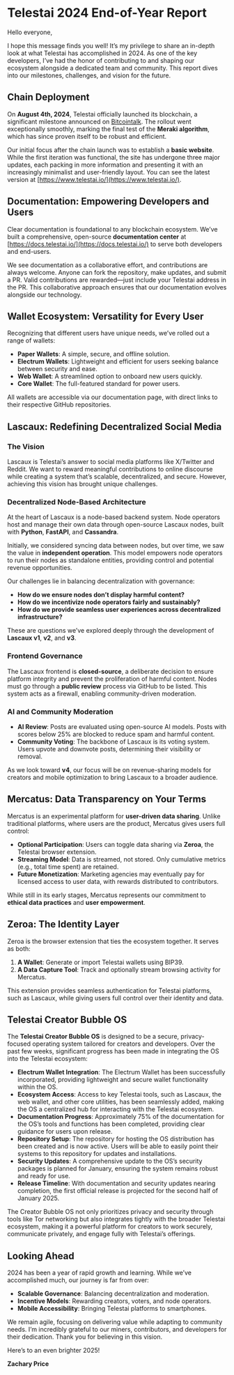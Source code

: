 # **Telestai 2024 End-of-Year Report**

Hello everyone,

I hope this message finds you well! It’s my privilege to share an in-depth look at what Telestai has accomplished in 2024. As one of the key developers, I’ve had the honor of contributing to and shaping our ecosystem alongside a dedicated team and community. This report dives into our milestones, challenges, and vision for the future.

## **Chain Deployment**

On **August 4th, 2024**, Telestai officially launched its blockchain, a significant milestone announced on [Bitcointalk](https://bitcointalk.org/index.php?topic=5505103.0). The rollout went exceptionally smoothly, marking the final test of the **Meraki algorithm**, which has since proven itself to be robust and efficient.

Our initial focus after the chain launch was to establish a **basic website**. While the first iteration was functional, the site has undergone three major updates, each packing in more information and presenting it with an increasingly minimalist and user-friendly layout. You can see the latest version at [https://www.telestai.io/](https://www.telestai.io/).

## **Documentation: Empowering Developers and Users**

Clear documentation is foundational to any blockchain ecosystem. We’ve built a comprehensive, open-source **documentation center** at [https://docs.telestai.io/](https://docs.telestai.io/) to serve both developers and end-users. 

We see documentation as a collaborative effort, and contributions are always welcome. Anyone can fork the repository, make updates, and submit a PR. Valid contributions are rewarded—just include your Telestai address in the PR. This collaborative approach ensures that our documentation evolves alongside our technology.

## **Wallet Ecosystem: Versatility for Every User**

Recognizing that different users have unique needs, we’ve rolled out a range of wallets:
- **Paper Wallets**: A simple, secure, and offline solution.
- **Electrum Wallets**: Lightweight and efficient for users seeking balance between security and ease.
- **Web Wallet**: A streamlined option to onboard new users quickly.
- **Core Wallet**: The full-featured standard for power users.

All wallets are accessible via our documentation page, with direct links to their respective GitHub repositories.

## **Lascaux: Redefining Decentralized Social Media**

### **The Vision**
Lascaux is Telestai’s answer to social media platforms like X/Twitter and Reddit. We want to reward meaningful contributions to online discourse while creating a system that’s scalable, decentralized, and secure. However, achieving this vision has brought unique challenges.

### **Decentralized Node-Based Architecture**
At the heart of Lascaux is a node-based backend system. Node operators host and manage their own data through open-source Lascaux nodes, built with **Python**, **FastAPI**, and **Cassandra**. 

Initially, we considered syncing data between nodes, but over time, we saw the value in **independent operation**. This model empowers node operators to run their nodes as standalone entities, providing control and potential revenue opportunities.

Our challenges lie in balancing decentralization with governance:
- **How do we ensure nodes don’t display harmful content?**
- **How do we incentivize node operators fairly and sustainably?**
- **How do we provide seamless user experiences across decentralized infrastructure?**

These are questions we’ve explored deeply through the development of **Lascaux v1**, **v2**, and **v3**.

### **Frontend Governance**
The Lascaux frontend is **closed-source**, a deliberate decision to ensure platform integrity and prevent the proliferation of harmful content. Nodes must go through a **public review** process via GitHub to be listed. This system acts as a firewall, enabling community-driven moderation.

### **AI and Community Moderation**
- **AI Review**: Posts are evaluated using open-source AI models. Posts with scores below 25% are blocked to reduce spam and harmful content.
- **Community Voting**: The backbone of Lascaux is its voting system. Users upvote and downvote posts, determining their visibility or removal.

As we look toward **v4**, our focus will be on revenue-sharing models for creators and mobile optimization to bring Lascaux to a broader audience.

## **Mercatus: Data Transparency on Your Terms**

Mercatus is an experimental platform for **user-driven data sharing**. Unlike traditional platforms, where users are the product, Mercatus gives users full control:
- **Optional Participation**: Users can toggle data sharing via **Zeroa**, the Telestai browser extension.
- **Streaming Model**: Data is streamed, not stored. Only cumulative metrics (e.g., total time spent) are retained.
- **Future Monetization**: Marketing agencies may eventually pay for licensed access to user data, with rewards distributed to contributors.

While still in its early stages, Mercatus represents our commitment to **ethical data practices** and **user empowerment**.

## **Zeroa: The Identity Layer**

Zeroa is the browser extension that ties the ecosystem together. It serves as both:
1. **A Wallet**: Generate or import Telestai wallets using BIP39.
2. **A Data Capture Tool**: Track and optionally stream browsing activity for Mercatus.

This extension provides seamless authentication for Telestai platforms, such as Lascaux, while giving users full control over their identity and data.

## **Telestai Creator Bubble OS**

The **Telestai Creator Bubble OS** is designed to be a secure, privacy-focused operating system tailored for creators and developers. Over the past few weeks, significant progress has been made in integrating the OS into the Telestai ecosystem:

- **Electrum Wallet Integration**: The Electrum Wallet has been successfully incorporated, providing lightweight and secure wallet functionality within the OS.
- **Ecosystem Access**: Access to key Telestai tools, such as Lascaux, the web wallet, and other core utilities, has been seamlessly added, making the OS a centralized hub for interacting with the Telestai ecosystem.
- **Documentation Progress**: Approximately 75% of the documentation for the OS’s tools and functions has been completed, providing clear guidance for users upon release.
- **Repository Setup**: The repository for hosting the OS distribution has been created and is now active. Users will be able to easily point their systems to this repository for updates and installations.
- **Security Updates**: A comprehensive update to the OS’s security packages is planned for January, ensuring the system remains robust and ready for use.
- **Release Timeline**: With documentation and security updates nearing completion, the first official release is projected for the second half of January 2025.

The Creator Bubble OS not only prioritizes privacy and security through tools like Tor networking but also integrates tightly with the broader Telestai ecosystem, making it a powerful platform for creators to work securely, communicate privately, and engage fully with Telestai’s offerings.


## **Looking Ahead**

2024 has been a year of rapid growth and learning. While we’ve accomplished much, our journey is far from over:
- **Scalable Governance**: Balancing decentralization and moderation.
- **Incentive Models**: Rewarding creators, voters, and node operators.
- **Mobile Accessibility**: Bringing Telestai platforms to smartphones.

We remain agile, focusing on delivering value while adapting to community needs. I’m incredibly grateful to our miners, contributors, and developers for their dedication. Thank you for believing in this vision.

Here’s to an even brighter 2025!

**Zachary Price**  